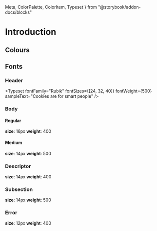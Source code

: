   Meta,
  ColorPalette,
  ColorItem,
  Typeset
} from "@storybook/addon-docs/blocks"


<Meta title="Introduction" />

# Introduction

## Colours

<ColorPalette>
  <ColorItem 
    title="grey"
    colors={[
      theme.colors.grey[400],
      theme.colors.grey[300],
      theme.colors.grey[200],
      theme.colors.grey[100]
    ]}
  />
  <ColorItem 
    title="blue"
    colors={[
      theme.colors.blue[400],
      theme.colors.blue[300],
      theme.colors.blue[200]
    ]}
  />
  <ColorItem 
    title="green"
    colors={[
      theme.colors.green[400],
      theme.colors.green[300],
      theme.colors.green[200]
    ]}
  />
  <ColorItem 
    title="yellow"
    colors={[
      theme.colors.yellow[400],
      theme.colors.yellow[300],
      theme.colors.yellow[200]
    ]}
  />
  <ColorItem 
    title="pink"
    colors={[
      theme.colors.pink[400],
      theme.colors.pink[300],
      theme.colors.pink[200]
    ]}
  />
</ColorPalette>

## Fonts

### Header

<Typeset fontFamily="Rubik" fontSizes={[24, 32, 40]} fontWeight={500} sampleText="Cookies are for smart people" />

### Body

#### Regular

**size**: 16px
**weight**: 400

<Typeset fontFamily="Rubik" fontSizes={[16]} fontWeight={400} sampleText="Cookies are for smart people" />

#### Medium

**size**: 14px
**weight**: 500

<Typeset fontFamily="Rubik" fontSizes={[16]} fontWeight={500} sampleText="Cookies are for smart people" />

### Descriptor

**size**: 14px
**weight**: 400

<Typeset fontFamily="Rubik" fontSizes={[14]} fontWeight={400} sampleText="Cookies are for smart people" />

### Subsection

**size**: 14px
**weight**: 500

<Typeset fontFamily="Rubik" fontSizes={[14]} fontWeight={500} sampleText="Cookies are for smart people" />

### Error

**size**: 12px
**weight**: 400

<Typeset fontFamily="Rubik" fontSizes={[12]} fontWeight={400} sampleText="Cookies are for smart people" />